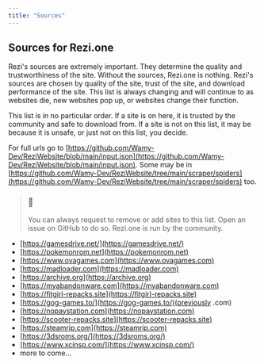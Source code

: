 ```yaml
---
title: "Sources"
---
```


## Sources for Rezi.one

Rezi's sources are extremely important. They determine the quality and trustworthiness of the site. Without the sources, Rezi.one is nothing. Rezi's sources are chosen by quality of the site, trust of the site, and download performance of the site. This list is always changing and will continue to as websites die, new websites pop up, or websites change their function.

This list is in no particular order. If a site is on here, it is trusted by the community and safe to download from. If a site is not on this list, it may be because it is unsafe, or just not on this list, you decide.

For full urls go to [https://github.com/Wamy-Dev/ReziWebsite/blob/main/input.json](https://github.com/Wamy-Dev/ReziWebsite/blob/main/input.json). Some may be in [https://github.com/Wamy-Dev/ReziWebsite/tree/main/scraper/spiders](https://github.com/Wamy-Dev/ReziWebsite/tree/main/scraper/spiders) too.

> ### 📘
> 
> You can always request to remove or add sites to this list. Open an issue on GitHub to do so. Rezi.one is run by the community.

* [https://gamesdrive.net/](https://gamesdrive.net/)
* [https://pokemonrom.net](https://pokemonrom.net)
* [https://www.ovagames.com](https://www.ovagames.com)
* [https://madloader.com](https://madloader.com)
* [https://archive.org](https://archive.org)
* [https://myabandonware.com](https://myabandonware.com)
* [https://fitgirl-repacks.site](https://fitgirl-repacks.site)
* [https://gog-games.to/](https://gog-games.to/)(previously .com)
* [https://nopaystation.com](https://nopaystation.com)
* [https://scooter-repacks.site](https://scooter-repacks.site)
* [https://steamrip.com](https://steamrip.com)
* [https://3dsroms.org/](https://3dsroms.org/)
* [https://www.xcinsp.com/](https://www.xcinsp.com/)
* more to come...